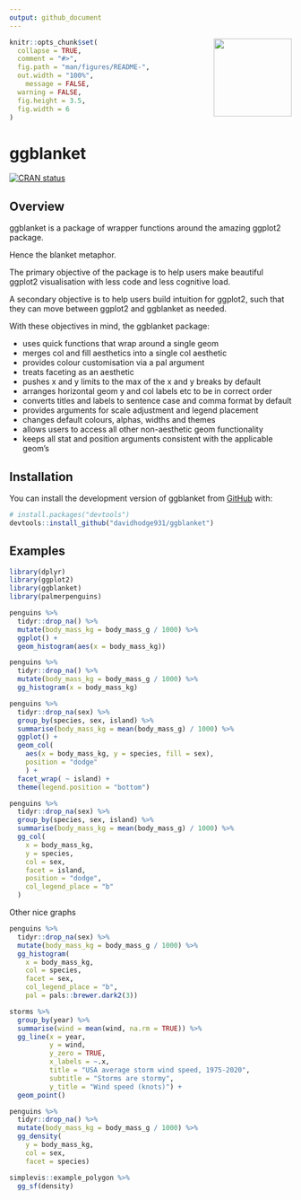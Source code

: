 ```yaml
---
output: github_document
---
```


<!-- README.md is generated from README.Rmd. Please edit that file -->

<img src="man/figures/logo.png" align="right" height="139" />

```r
knitr::opts_chunk$set(
  collapse = TRUE,
  comment = "#>",
  fig.path = "man/figures/README-",
  out.width = "100%", 
    message = FALSE,
  warning = FALSE,
  fig.height = 3.5, 
  fig.width = 6
)
```

# ggblanket

<!-- badges: start -->
[![CRAN status](https://www.r-pkg.org/badges/version/ggblanket)](https://CRAN.R-project.org/package=ggblanket)
<!-- badges: end -->

## Overview

ggblanket is a package of wrapper functions around the amazing ggplot2 package. 

Hence the blanket metaphor. 

The primary objective of the package is to help users make beautiful ggplot2 visualisation with less code and less cognitive load. 

A secondary objective is to help users build intuition for ggplot2, such that they can move between ggplot2 and ggblanket as needed.   

With these objectives in mind, the ggblanket package:

* uses quick functions that wrap around a single geom
* merges col and fill aesthetics into a single col aesthetic
* provides colour customisation via a pal argument
* treats faceting as an aesthetic
* pushes x and y limits to the max of the x and y breaks by default
* arranges horizontal geom y and col labels etc to be in correct order 
* converts titles and labels to sentence case and comma format by default 
* provides arguments for scale adjustment and legend placement
* changes default colours, alphas, widths and themes 
* allows users to access all other non-aesthetic geom functionality 
* keeps all stat and position arguments consistent with the applicable geom's 

## Installation

You can install the development version of ggblanket from [GitHub](https://github.com/) with:

``` r
# install.packages("devtools")
devtools::install_github("davidhodge931/ggblanket")
```
## Examples

```r
library(dplyr)
library(ggplot2)
library(ggblanket)
library(palmerpenguins)
```

```r
penguins %>% 
  tidyr::drop_na() %>% 
  mutate(body_mass_kg = body_mass_g / 1000) %>%
  ggplot() +
  geom_histogram(aes(x = body_mass_kg)) 
```

```r
penguins %>% 
  tidyr::drop_na() %>% 
  mutate(body_mass_kg = body_mass_g / 1000) %>% 
  gg_histogram(x = body_mass_kg) 
```

```r
penguins %>%
  tidyr::drop_na(sex) %>%
  group_by(species, sex, island) %>%
  summarise(body_mass_kg = mean(body_mass_g) / 1000) %>%
  ggplot() +
  geom_col(
    aes(x = body_mass_kg, y = species, fill = sex), 
    position = "dodge"
    ) +
  facet_wrap( ~ island) +
  theme(legend.position = "bottom")

```


```r
penguins %>%
  tidyr::drop_na(sex) %>%
  group_by(species, sex, island) %>%
  summarise(body_mass_kg = mean(body_mass_g) / 1000) %>%
  gg_col(
    x = body_mass_kg,
    y = species,
    col = sex,
    facet = island,
    position = "dodge",
    col_legend_place = "b"
  )
```

Other nice graphs

```r
penguins %>%
  tidyr::drop_na(sex) %>% 
  mutate(body_mass_kg = body_mass_g / 1000) %>% 
  gg_histogram(
    x = body_mass_kg,
    col = species, 
    facet = sex, 
    col_legend_place = "b", 
    pal = pals::brewer.dark2(3))
```

```r
storms %>% 
  group_by(year) %>% 
  summarise(wind = mean(wind, na.rm = TRUE)) %>% 
  gg_line(x = year, 
          y = wind, 
          y_zero = TRUE,
          x_labels = ~.x, 
          title = "USA average storm wind speed, 1975-2020",
          subtitle = "Storms are stormy", 
          y_title = "Wind speed (knots)") +
  geom_point()
```

```r
penguins %>% 
  tidyr::drop_na() %>% 
  mutate(body_mass_kg = body_mass_g / 1000) %>% 
  gg_density(
    y = body_mass_kg, 
    col = sex, 
    facet = species)
```

```r
simplevis::example_polygon %>% 
  gg_sf(density)
```

